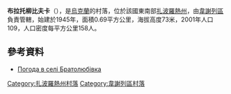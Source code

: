 {{coord|46|58|45|N|35|2|59|E|scale:100000|display=title}}

'''布拉托柳比夫卡'''（{{lang-uk|Братолюбівка}}），是[[烏克蘭|烏克蘭]]的村落，位於該國東南部[[扎波羅熱州|扎波羅熱州]]，由[[韋謝列區|韋謝列區]]負責管轄，始建於1945年，面積0.69平方公里，海拔高度73米，2001年人口109，人口密度每平方公里158人。

==參考資料==
* [http://weather.in.ua/ua/zaporozhskaja/1982 Погода в селі Братолюбівка] {{Wayback|url=http://weather.in.ua/ua/zaporozhskaja/1982 |date=20111220160142 }}

[[Category:扎波羅熱州村落|Category:扎波羅熱州村落]]
[[Category:韋謝列區村落|Category:韋謝列區村落]]


{{Zaporizhia-geo-stub}}